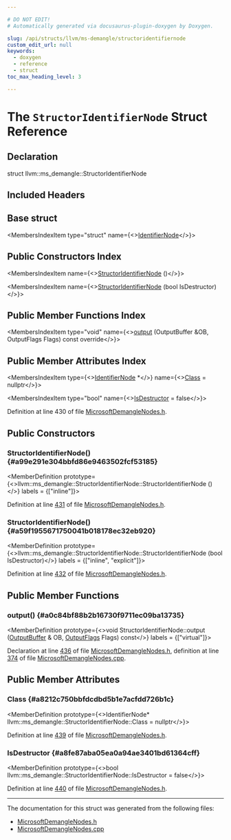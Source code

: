 ```yaml
---

# DO NOT EDIT!
# Automatically generated via docusaurus-plugin-doxygen by Doxygen.

slug: /api/structs/llvm/ms-demangle/structoridentifiernode
custom_edit_url: null
keywords:
  - doxygen
  - reference
  - struct
toc_max_heading_level: 3

---
```





# The `StructorIdentifierNode` Struct Reference

<DoxygenPage pluginConfig={pluginConfig}>



## Declaration

<CodeBlock>struct llvm::ms_demangle::StructorIdentifierNode</CodeBlock>

## Included Headers

<IncludesList>
<IncludesListItem
  filePath="llvm/Demangle/MicrosoftDemangleNodes.h"
  permalink="/docs/api/files/include/include/llvm/include/llvm/demangle/microsoftdemanglenodes-h"
  isLocal="true" />
</IncludesList>

## Base struct

<MembersIndex>

<MembersIndexItem
  type="struct"
  name={<><a href="/docs/api/structs/llvm/ms-demangle/identifiernode">IdentifierNode</a></>}>
</MembersIndexItem>

</MembersIndex>

## Public Constructors Index

<MembersIndex>

<MembersIndexItem
  name={<><a href="#a99e291e304bbfd86e9463502fcf53185">StructorIdentifierNode</a> ()</>}>
</MembersIndexItem>

<MembersIndexItem
  name={<><a href="#a59f1955671750041b018178ec32eb920">StructorIdentifierNode</a> (bool IsDestructor)</>}>
</MembersIndexItem>

</MembersIndex>

## Public Member Functions Index

<MembersIndex>

<MembersIndexItem
  type="void"
  name={<><a href="#a0c84bf88b2b16730f9711ec09ba13735">output</a> (OutputBuffer &amp;OB, OutputFlags Flags) const override</>}>
</MembersIndexItem>

</MembersIndex>

## Public Member Attributes Index

<MembersIndex>

<MembersIndexItem
  type={<><a href="/docs/api/structs/llvm/ms-demangle/identifiernode">IdentifierNode</a> &#42;</>}
  name={<><a href="#a8212c750bbfdcdbd5b1e7acfdd726b1c">Class</a> = nullptr</>}>
</MembersIndexItem>

<MembersIndexItem
  type="bool"
  name={<><a href="#a8fe87aba05ea0a94ae3401bd61364cff">IsDestructor</a> = false</>}>
</MembersIndexItem>

</MembersIndex>


Definition at line 430 of file <a href="/docs/api/files/include/include/llvm/include/llvm/demangle/microsoftdemanglenodes-h">MicrosoftDemangleNodes.h</a>.

<SectionDefinition>

## Public Constructors

### StructorIdentifierNode() {#a99e291e304bbfd86e9463502fcf53185}

<MemberDefinition
  prototype={<>llvm::ms&#95;demangle::StructorIdentifierNode::StructorIdentifierNode ()</>}
  labels = {["inline"]}>

Definition at line <a href="/docs/api/files/include/include/llvm/include/llvm/demangle/microsoftdemanglenodes-h/#l00431">431</a> of file <a href="/docs/api/files/include/include/llvm/include/llvm/demangle/microsoftdemanglenodes-h">MicrosoftDemangleNodes.h</a>.
</MemberDefinition>

### StructorIdentifierNode() {#a59f1955671750041b018178ec32eb920}

<MemberDefinition
  prototype={<>llvm::ms&#95;demangle::StructorIdentifierNode::StructorIdentifierNode (bool IsDestructor)</>}
  labels = {["inline", "explicit"]}>

Definition at line <a href="/docs/api/files/include/include/llvm/include/llvm/demangle/microsoftdemanglenodes-h/#l00432">432</a> of file <a href="/docs/api/files/include/include/llvm/include/llvm/demangle/microsoftdemanglenodes-h">MicrosoftDemangleNodes.h</a>.
</MemberDefinition>

</SectionDefinition>

<SectionDefinition>

## Public Member Functions

### output() {#a0c84bf88b2b16730f9711ec09ba13735}

<MemberDefinition
  prototype={<>void StructorIdentifierNode::output (<a href="/docs/api/classes/outputbuffer">OutputBuffer</a> &amp; OB, <a href="/docs/api/namespaces/llvm/ms-demangle/#a9e06032afffbcfd197a80acc92afce93">OutputFlags</a> Flags) const</>}
  labels = {["virtual"]}>

Declaration at line <a href="/docs/api/files/include/include/llvm/include/llvm/demangle/microsoftdemanglenodes-h/#l00436">436</a> of file <a href="/docs/api/files/include/include/llvm/include/llvm/demangle/microsoftdemanglenodes-h">MicrosoftDemangleNodes.h</a>, definition at line <a href="/docs/api/files/lib/lib/demangle/microsoftdemanglenodes-cpp/#l00374">374</a> of file <a href="/docs/api/files/lib/lib/demangle/microsoftdemanglenodes-cpp">MicrosoftDemangleNodes.cpp</a>.
</MemberDefinition>

</SectionDefinition>

<SectionDefinition>

## Public Member Attributes

### Class {#a8212c750bbfdcdbd5b1e7acfdd726b1c}

<MemberDefinition
  prototype={<>IdentifierNode&#42; llvm::ms&#95;demangle::StructorIdentifierNode::Class = nullptr</>}>

Definition at line <a href="/docs/api/files/include/include/llvm/include/llvm/demangle/microsoftdemanglenodes-h/#l00439">439</a> of file <a href="/docs/api/files/include/include/llvm/include/llvm/demangle/microsoftdemanglenodes-h">MicrosoftDemangleNodes.h</a>.
</MemberDefinition>

### IsDestructor {#a8fe87aba05ea0a94ae3401bd61364cff}

<MemberDefinition
  prototype={<>bool llvm::ms&#95;demangle::StructorIdentifierNode::IsDestructor = false</>}>

Definition at line <a href="/docs/api/files/include/include/llvm/include/llvm/demangle/microsoftdemanglenodes-h/#l00440">440</a> of file <a href="/docs/api/files/include/include/llvm/include/llvm/demangle/microsoftdemanglenodes-h">MicrosoftDemangleNodes.h</a>.
</MemberDefinition>

</SectionDefinition>

<hr/>

The documentation for this struct was generated from the following files:

<ul>
<li><a href="/docs/api/files/include/include/llvm/include/llvm/demangle/microsoftdemanglenodes-h">MicrosoftDemangleNodes.h</a></li>
<li><a href="/docs/api/files/lib/lib/demangle/microsoftdemanglenodes-cpp">MicrosoftDemangleNodes.cpp</a></li>
</ul>

</DoxygenPage>
